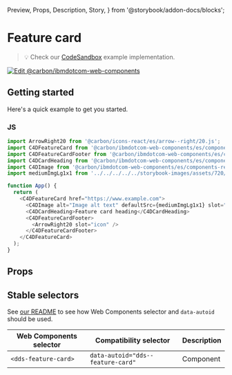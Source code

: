   Preview,
  Props,
  Description,
  Story,
} from '@storybook/addon-docs/blocks';

# Feature card

> 💡 Check our
> [CodeSandbox](https://githubbox.com/carbon-design-system/carbon-for-ibm-dotcom/tree/main/packages/web-components/examples/codesandbox/components-react/feature-card)
> example implementation.

[![Edit @carbon/ibmdotcom-web-components](https://codesandbox.io/static/img/play-codesandbox.svg)](https://githubbox.com/carbon-design-system/carbon-for-ibm-dotcom/tree/main/packages/web-components/examples/codesandbox/components-react/feature-card)

## Getting started

Here's a quick example to get you started.

### JS

```javascript
import ArrowRight20 from '@carbon/icons-react/es/arrow--right/20.js';
import C4DFeatureCard from '@carbon/ibmdotcom-web-components/es/components-react/feature-card/feature-card';
import C4DFeatureCardFooter from '@carbon/ibmdotcom-web-components/es/components-react/feature-card/feature-card-footer';
import C4DCardHeading from '@carbon/ibmdotcom-web-components/es/components-react/card/card-heading';
import C4DImage from '@carbon/ibmdotcom-web-components/es/components-react/image/image';
import mediumImgLg1x1 from '../../../../../storybook-images/assets/720/fpo--1x1--720x720--004.jpg';

function App() {
  return (
    <C4DFeatureCard href="https://www.example.com">
      <C4DImage alt="Image alt text" defaultSrc={mediumImgLg1x1} slot="image" />
      <C4DCardHeading>Feature card heading</C4DCardHeading>
      <C4DFeatureCardFooter>
        <ArrowRight20 slot="icon" />
      </C4DFeatureCardFooter>
    </C4DFeatureCard>
  );
}
```

## Props

<Props of={PropTypesRef} />

## Stable selectors

See
[our README](https://github.com/carbon-design-system/carbon-for-ibm-dotcom/tree/main/packages/web-components#stable-selectors-for-analytics-and-integratione2e-testing-in-web-components)
to see how Web Components selector and `data-autoid` should be used.

| Web Components selector | Compatibility selector            | Description |
| ----------------------- | --------------------------------- | ----------- |
| `<dds-feature-card>`    | `data-autoid="dds--feature-card"` | Component   |

<Description markdown={contributing} />
